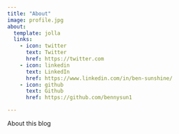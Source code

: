 ```yaml
---
title: "About"
image: profile.jpg
about:
  template: jolla
  links:
    - icon: twitter
      text: Twitter
      href: https://twitter.com
    - icon: linkedin
      text: LinkedIn
      href: https://www.linkedin.com/in/ben-sunshine/
    - icon: github
      text: Github
      href: https://github.com/bennysun1

---
```


About this blog
